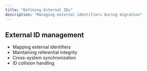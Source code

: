 ```yaml
---
title: "Defining External IDs"
description: "Managing external identifiers during migration"
---
```



## External ID management

- Mapping external identifiers
- Maintaining referential integrity
- Cross-system synchronization
- ID collision handling
